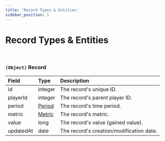 ```yaml
---
title: 'Record Types & Entities'
sidebar_position: 1
---
```


# Record Types & Entities

<br />

### `(Object)` Record

| Field     | Type                                                | Description                              |
| :-------- | :-------------------------------------------------- | :--------------------------------------- |
| id        | integer                                             | The record's unique ID.                  |
| playerId  | integer                                             | The record's parent player ID.           |
| period    | [Period](/docs/global-type-definitions#enum-period) | The record's time period.                |
| metric    | [Metric](/docs/global-type-definitions#enum-metric) | The record's metric.                     |
| value     | long                                                | The record's value (gained value).       |
| updatedAt | date                                                | The record's creation/modification date. |
